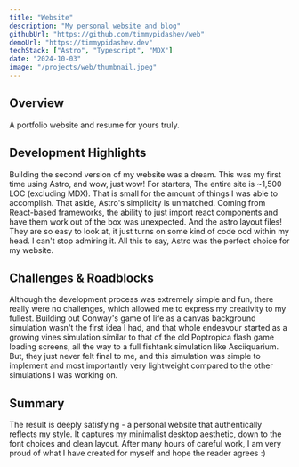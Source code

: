 ```yaml
---
title: "Website"
description: "My personal website and blog"
githubUrl: "https://github.com/timmypidashev/web"
demoUrl: "https://timmypidashev.dev"
techStack: ["Astro", "Typescript", "MDX"]
date: "2024-10-03"
image: "/projects/web/thumbnail.jpeg"
---
```


## Overview
A portfolio website and resume for yours truly. 

## Development Highlights
Building the second version of my website was a dream. This was my first time using Astro,
and wow, just wow! For starters, The entire site is ~1,500 LOC (excluding MDX). That is 
small for the amount of things I was able to accomplish. That aside, Astro's simplicity is
unmatched. Coming from React-based frameworks, the ability to just import react components 
and have them work out of the box was unexpected. And the astro layout files! They are so 
easy to look at, it just turns on some kind of code ocd within my head. I can't stop admiring
it. All this to say, Astro was the perfect choice for my website.

## Challenges & Roadblocks
Although the development process was extremely simple and fun, there really were no challenges,
which allowed me to express my creativity to my fullest. Building out Conway's game of life as 
a canvas background simulation wasn't the first idea I had, and that whole endeavour started as a 
growing vines simulation similar to that of the old Poptropica flash game loading screens, all the way
to a full fishtank simulation like Asciiquarium. But, they just never felt final to me, and this simulation
was simple to implement and most importantly very lightweight compared to the other simulations I was 
working on.

## Summary
The result is deeply satisfying - a personal website that authentically reflects my style.
It captures my minimalist desktop aesthetic, down to the font choices and clean layout.
After many hours of careful work, I am very proud of what I have created for myself and hope
the reader agrees :)
